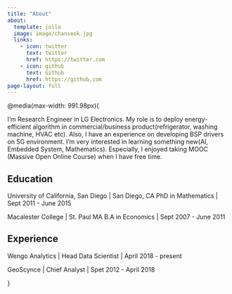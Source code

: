 ```yaml
---
title: "About"
about:
  template: jolla
  image: image/chanseok.jpg
  links:
    - icon: twitter
      text: twitter
      href: https://twitter.com
    - icon: github
      text: Github
      href: https://github.com
page-layout: full
---
```


@media(max-width: 991.98px){

I’m Research Engineer in LG Electronics. My role is to deploy energy-efficient algorithm in commercial/business product(refrigerator, washing machine, HVAC etc). Also, I have an experience on developing BSP drivers on 5G environment. I’m very interested in learning something new(AI, Embedded System, Mathematics). Especially, I enjoyed taking MOOC (Massive Open Online Course) when I have free time.

## Education

University of California, San Diego | San Diego, CA
PhD in Mathematics | Sept 2011 - June 2015

Macalester College | St. Paul MA
B.A in Economics | Sept 2007 - June 2011

## Experience

Wengo Analytics | Head Data Scientist | April 2018 - present

GeoScynce | Chief Analyst | Spet 2012 - April 2018

}


